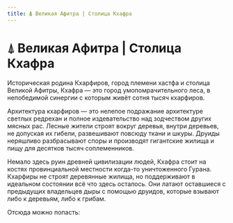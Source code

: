 ```yaml
---
title: ⍋ Великая Афитра | Столица Кхафра
---
```

# ⍋ Великая Афитра | Столица Кхафра


Историческая родина Кхарфиров, город племени хастфа и столица Великой Афитры, Кхафра — это город умопомрачительного леса, в непобедимой синергии с которым живёт сотня тысяч кхарфиров.

Архитектура кхарфиров — это нелепое подражание архитектуре светлых редрехан и полное издевательство над зодчеством других мясных рас. Лесные жители строят вокруг деревья, внутри деревьев, не допуская их гибели, развешивают повсюду ткани и шкуры. Друиды неряшливо разбрасывают споры и производят гигантские жилища и пищу для десятков тысяч соплеменников.

Немало здесь руин древней цивилизации людей, Кхафра стоит на костях провинциальной местности когда-то уничтоженного Гурана. Кхарфиры не строят деревянные жилища, но поддерживают в идеальном состоянии всё что здесь осталось. Они латают оставшиеся с предыдущих владельцев дыры с помощью друидов, которые взывают либо к деревьям, либо к грибам.

Отсюда можно попасть:<br/><br/>